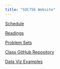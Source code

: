 ---
title: "SOC756 Website"
---


[Schedule](schedule.html)

[Readings](readings.html)

[Problem Sets](problems.html)

[Class GitHub Repository](repo.hmtl)

[Data Viz Examples](viz.html)

